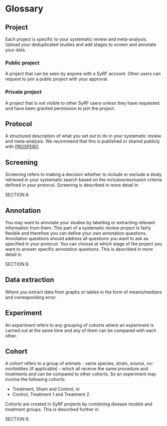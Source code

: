 # Glossary {#glossary}

## Project
Each project is specific to your systematic review and meta-analysis. Upload your deduplicated studies and add stages to screen and annotate your data.

### Public project
A project that can be seen by anyone with a SyRF account. Other users can request to join a public project with your approval.

### Private project
A project that is not visible to other SyRF users unless they have requested and have been granted permission to join the project.

## Protocol
A structured description of what you set out to do in your systematic review and meta-analysis. We recommend that this is published or shared publicly with [PROSPERO](https://www.crd.york.ac.uk/prospero/).

## Screening
Screening refers to making a decision whether to include or exclude a study retrieved in your systematic search based on the inclusion/exclusion criteria defined in your protocol. Screening is described in more detail in

SECTION 8.
<!-- link -->

## Annotation
You may want to annotate your studies by labelling or extracting relevant information from them. This part of a systematic review project is fairly flexible and therefore you can define your own annotation questions. Annotation questions should address all questions you want to ask as specified in your protocol. You can choose at which stage of the project you want to answer specific annotation questions. This is described in more detail in 

SECTION 9.
<!-- link -->

## Data extraction
Where you extract data from graphs or tables in the form of means/medians and corresponding error.

## Experiment
An experiment refers to any grouping of cohorts where an experiment is carried out at the same time and any of them can be compared with each other.

## Cohort
A cohort refers to a group of animals - same species, strain, source, co-morbidities (if applicable) - which all receive the same procedure and treatments and can be compared to other cohorts. So an experiment may involve the following cohorts: 

* Treatment, Sham and Control; or 
* Control, Treatment 1 and Treatment 2.

Cohorts are created in SyRF projects by combining disease models and treatment groups. This is descirbed further in

SECTION 9.
<!-- link -->